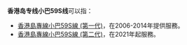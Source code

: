 '''香港岛专线小巴59S线'''可以指：
* [[香港島專線小巴59S線_(第一代)|香港島專線小巴59S線 (第一代)]]，在2006-2014年提供服務。
* [[香港島專線小巴59S線_(第二代)|香港島專線小巴59S線 (第二代)]]，在2021年起服務。
{{disamb|cat=路線名消歧義}}